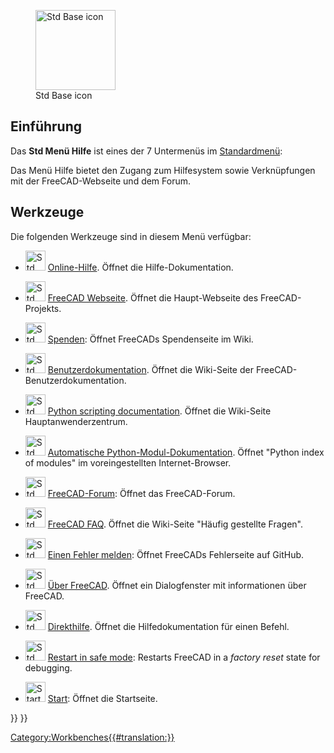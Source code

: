 <languages/>

{{Docnav/de
|[[Std_Windows_Menu/de|Std Menü Fenster]]
|
|[[Std_Base/de|Std Basis]]
|IconL=
|IconR=
|IconC=Freecad.svg
}}

[[Image:Freecad.svg|thumb|128px|Std Base icon]]

{{TOCright}}

<span id="Introduction"></span>
==Einführung==

Das '''Std Menü Hilfe''' ist eines der 7 Untermenüs im [[Standard_Menu/de|Standardmenü]]:

<!--Please keep info below synchronized with Std_Base, Standard_Menu, Std_File_Menu etc.-->
{{StdMenu
|
[[Std_File_Menu/de|Datei]]
&nbsp;&nbsp;&nbsp;
[[Std_Edit_Menu/de|Bearbeiten]]
&nbsp;&nbsp;&nbsp;
[[Std_View_Menu/de|Ansicht]]
&nbsp;&nbsp;&nbsp;
[[Std_Tools_Menu/de|Werkzeuge]]
&nbsp;&nbsp;&nbsp;
[[Std_Macro_Menu/de|Makro]]
&nbsp;&nbsp;&nbsp;
[[Std_Windows_Menu/de|Fenster]]
&nbsp;&nbsp;&nbsp;
[[Std_Help_Menu/de|Hilfe]]
}}

<!--Please keep info below synchronized with Standard_Menu-->
Das Menü Hilfe bietet den Zugang zum Hilfesystem sowie Verknüpfungen mit der FreeCAD-Webseite und dem Forum.

<span id="Tools"></span>
==Werkzeuge==

Die folgenden Werkzeuge sind in diesem Menü verfügbar:

* [[File:Std_OnlineHelp.svg|32px]] [[Std_OnlineHelp/de|Online-Hilfe]]. Öffnet die Hilfe-Dokumentation.

* [[File:Std_FreeCADWebsite.svg|32px]] [[Std_FreeCADWebsite/de|FreeCAD Webseite]]. Öffnet die Haupt-Webseite des FreeCAD-Projekts.

* [[File:Std_FreeCADDonation.svg|32px]] [[Std_FreeCADDonation/de|Spenden]]: Öffnet FreeCADs Spendenseite im Wiki.

* [[File:Std_FreeCADUserHub.svg|32px]] [[Std_FreeCADUserHub/de|Benutzerdokumentation]]. Öffnet die Wiki-Seite der FreeCAD-Benutzerdokumentation.

* [[File:Std_FreeCADPowerUserHub.svg|32px]] [[Std_FreeCADPowerUserHub/de|Python scripting documentation]]. Öffnet die Wiki-Seite Hauptanwenderzentrum.

* [[File:Std_PythonHelp.svg|32px]] [[Std_PythonHelp/de|Automatische Python-Modul-Dokumentation]]. Öffnet "Python index of modules" im voreingestellten Internet-Browser.

* [[File:Std_FreeCADForum.svg|32px]] [[Std_FreeCADForum/de|FreeCAD-Forum]]: Öffnet das FreeCAD-Forum.

* [[File:Std_FreeCADFAQ.svg|32px]] [[Std_FreeCADFAQ/de|FreeCAD FAQ]]. Öffnet die Wiki-Seite "Häufig gestellte Fragen".

* [[File:Std_ReportBug.svg|32px]] [[Std_ReportBug/de|Einen Fehler melden]]: Öffnet FreeCADs Fehlerseite auf GitHub.

* [[File:Std_About.svg|32px]] [[Std_About/de|Über FreeCAD]]. Öffnet ein Dialogfenster mit informationen über FreeCAD.

* [[File:Std_WhatsThis.svg|32px]] [[Std_WhatsThis/de|Direkthilfe]]. Öffnet die Hilfedokumentation für einen Befehl.

* [[File:Std_RestartInSafeMode.svg|32px]] [[Std_RestartInSafeMode|Restart in safe mode]]: Restarts FreeCAD in a ''factory reset'' state for debugging. {{Version|1.0}}

* [[File:Start_Start.svg|32px]] [[Start_Start|Start]]: Öffnet die Startseite. {{Version|1.0}}


{{Docnav/de
|[[Std_Windows_Menu/de|Std Menü Fenster]]
|
|[[Std_Base/de|Std Basis]]
|IconL=
|IconR=
|IconC=Freecad.svg
}}

{{Std_Base_navi{{#translation:}}}}
{{Userdocnavi{{#translation:}}}}
[[Category:Workbenches{{#translation:}}]]